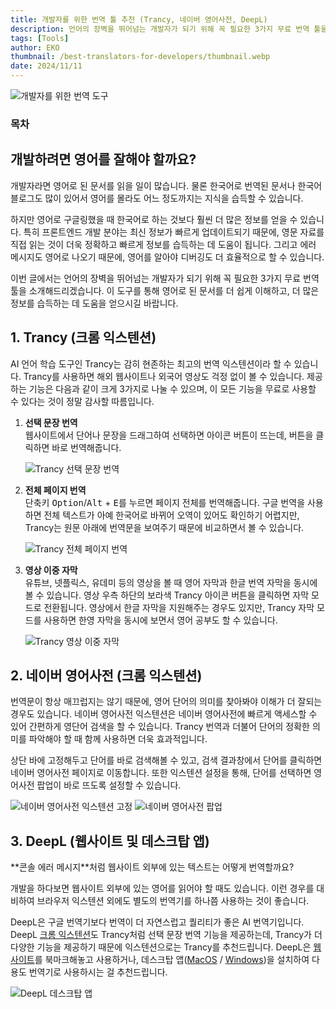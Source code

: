 ```yaml
---
title: 개발자를 위한 번역 툴 추천 (Trancy, 네이버 영어사전, DeepL)
description: 언어의 장벽을 뛰어넘는 개발자가 되기 위해 꼭 필요한 3가지 무료 번역 툴을 소개해드리겠습니다. 이 도구를 통해 영어로 된 문서를 더 쉽게 이해하고, 더 많은 정보를 습득하는 데 도움을 얻으시길 바랍니다.
tags: [Tools]
author: EKO
thumbnail: /best-translators-for-developers/thumbnail.webp
date: 2024/11/11
---
```


<Image src="/best-translators-for-developers/thumbnail.webp" alt="개발자를 위한 번역 도구" />

### 목차

## 개발하려면 영어를 잘해야 할까요?

개발자라면 영어로 된 문서를 읽을 일이 많습니다. 물론 한국어로 번역된 문서나 한국어 블로그도 많이 있어서 영어를 몰라도 어느 정도까지는 지식을 습득할 수 있습니다.

하지만 영어로 구글링했을 때 한국어로 하는 것보다 훨씬 더 많은 정보를 얻을 수 있습니다. 특히 프론트엔드 개발 분야는 최신 정보가 빠르게 업데이트되기 때문에, 영문 자료를 직접 읽는 것이 더욱 정확하고 빠르게 정보를 습득하는 데 도움이 됩니다. 그리고 에러 메시지도 영어로 나오기 때문에, 영어를 알아야 디버깅도 더 효율적으로 할 수 있습니다.

이번 글에서는 언어의 장벽을 뛰어넘는 개발자가 되기 위해 꼭 필요한 3가지 무료 번역 툴을 소개해드리겠습니다. 이 도구를 통해 영어로 된 문서를 더 쉽게 이해하고, 더 많은 정보를 습득하는 데 도움을 얻으시길 바랍니다.

## 1. Trancy (크롬 익스텐션)

<Link url="https://chromewebstore.google.com/detail/ai-subtitles-immersive-tr/mjdbhokoopacimoekfgkcoogikbfgngb" />

AI 언어 학습 도구인 Trancy는 감히 현존하는 최고의 번역 익스텐션이라 할 수 있습니다. Trancy를 사용하면 해외 웹사이트나 외국어 영상도 걱정 없이 볼 수 있습니다. 제공하는 기능은 다음과 같이 크게 3가지로 나눌 수 있으며, 이 모든 기능을 무료로 사용할 수 있다는 것이 정말 감사할 따름입니다.

1. **선택 문장 번역**  
    웹사이트에서 단어나 문장을 드래그하여 선택하면 아이콘 버튼이 뜨는데, 버튼을 클릭하면 바로 번역해줍니다.

   <Image src="/best-translators-for-developers/01.gif" alt="Trancy 선택 문장 번역" />

2. **전체 페이지 번역**  
    단축키 <kbd>Option</kbd>/<kbd>Alt</kbd> + <kbd>E</kbd>를 누르면 페이지 전체를 번역해줍니다. 구글 번역을 사용하면 전체 텍스트가 아예 한국어로 바뀌어 오역이 있어도 확인하기 어렵지만, Trancy는 원문 아래에 번역문을 보여주기 때문에 비교하면서 볼 수 있습니다.

   <Image src="/best-translators-for-developers/02.gif" alt="Trancy 전체 페이지 번역" />

3. **영상 이중 자막**  
   유튜브, 넷플릭스, 유데미 등의 영상을 볼 때 영어 자막과 한글 번역 자막을 동시에 볼 수 있습니다. 영상 우측 하단의 보라색 Trancy 아이콘 버튼을 클릭하면 자막 모드로 전환됩니다. 영상에서 한글 자막을 지원해주는 경우도 있지만, Trancy 자막 모드를 사용하면 한영 자막을 동시에 보면서 영어 공부도 할 수 있습니다.

   <Image src="/best-translators-for-developers/03.webp" alt="Trancy 영상 이중 자막" />

## 2. 네이버 영어사전 (크롬 익스텐션)

<Link url="https://chromewebstore.google.com/detail/%EB%84%A4%EC%9D%B4%EB%B2%84-%EC%98%81%EC%96%B4%EC%82%AC%EC%A0%84-naver-english-di/jfibpeiddefellcfgnijpcpddoimbdij" />

번역문이 항상 매끄럽지는 않기 때문에, 영어 단어의 의미를 찾아봐야 이해가 더 잘되는 경우도 있습니다. 네이버 영어사전 익스텐션은 네이버 영어사전에 빠르게 액세스할 수 있어 간편하게 영단어 검색을 할 수 있습니다. Trancy 번역과 더불어 단어의 정확한 의미를 파악해야 할 때 함께 사용하면 더욱 효과적입니다.

상단 바에 고정해두고 단어를 바로 검색해볼 수 있고, 검색 결과창에서 단어를 클릭하면 네이버 영어사전 페이지로 이동합니다. 또한 익스텐션 설정을 통해, 단어를 선택하면 영어사전 팝업이 바로 뜨도록 설정할 수 있습니다.

<Image
  src="/best-translators-for-developers/04.png"
  alt="네이버 영어사전 익스텐션 고정"
  caption="상단 바에 고정하여 사용하기"
  fullWidth={false}
/>
<Image
  src="/best-translators-for-developers/05.png"
  alt="네이버 영어사전 팝업"
  caption="단어 선택 시 팝업 띄우기"
  fullWidth={false}
/>

## 3. DeepL (웹사이트 및 데스크탑 앱)

<Link url="https://www.deepl.com/ko/translator" />

<Callout emoji="❗️">
  **콘솔 에러 메시지**처럼 웹사이트 외부에 있는 텍스트는 어떻게 번역할까요?
</Callout>

개발을 하다보면 웹사이트 외부에 있는 영어를 읽어야 할 때도 있습니다. 이런 경우를 대비하여 브라우저 익스텐션 외에도 별도의 번역기를 하나쯤 사용하는 것이 좋습니다.

DeepL은 구글 번역기보다 번역이 더 자연스럽고 퀄리티가 좋은 AI 번역기입니다. DeepL [크롬 익스텐션](https://chromewebstore.google.com/detail/deepl-ai-translator-and-w/cofdbpoegempjloogbagkncekinflcnj)도 Trancy처럼 선택 문장 번역 기능을 제공하는데, Trancy가 더 다양한 기능을 제공하기 때문에 익스텐션으로는 Trancy를 추천드립니다. DeepL은 [웹사이트](https://www.deepl.com/ko/translator)를 북마크해놓고 사용하거나, 데스크탑 앱([MacOS](https://www.deepl.com/en/macos-app) / [Windows](https://www.deepl.com/ko/windows-app))을 설치하여 다용도 번역기로 사용하시는 걸 추천드립니다.

<Image src="/best-translators-for-developers/06.png" alt="DeepL 데스크탑 앱" />
